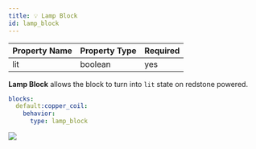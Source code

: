 ```yaml
---
title: 💡 Lamp Block
id: lamp_block
---
```


| Property Name | Property Type | Required |
|---------------|---------------|----------|
| lit           | boolean       | yes      |

**Lamp Block** allows the block to turn into `lit` state on redstone powered. 

```yaml
blocks:
  default:copper_coil:
    behavior:
      type: lamp_block
```

![](/img/lamp_block.png)
